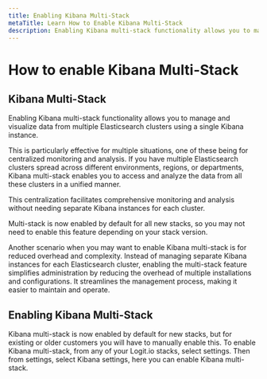 ```yaml
---
title: Enabling Kibana Multi-Stack
metaTitle: Learn How to Enable Kibana Multi-Stack
description: Enabling Kibana multi-stack functionality allows you to manage and visualize data from multiple Elasticsearch clusters using a single Kibana instance.
---
```


# How to enable Kibana Multi-Stack

## Kibana Multi-Stack

Enabling Kibana multi-stack functionality allows you to manage and visualize 
data from multiple Elasticsearch clusters using a single Kibana instance. 

This is particularly effective for multiple situations, one of these being for 
centralized monitoring and analysis. If you have multiple Elasticsearch clusters 
spread across different environments, regions, or departments, Kibana multi-stack 
enables you to access and analyze the data from all these clusters in a unified manner. 

This centralization facilitates comprehensive monitoring and analysis without 
needing separate Kibana instances for each cluster.

<Callout type="info">
  Multi-stack is now enabled by default for all new stacks, so 
  you may not need to enable this feature depending on your stack version.
</Callout>

Another scenario when you may want to enable Kibana multi-stack is for reduced 
overhead and complexity. Instead of managing separate Kibana instances for each 
Elasticsearch cluster, enabling the multi-stack feature simplifies administration 
by reducing the overhead of multiple installations and configurations. It streamlines 
the management process, making it easier to maintain and operate.

## Enabling Kibana Multi-Stack

Kibana multi-stack is now enabled by default for new stacks, but for existing or 
older customers you will have to manually enable this. To enable Kibana multi-stack, 
from any of your Logit.io stacks, select settings. Then from settings, 
select Kibana settings, here you can enable Kibana multi-stack.